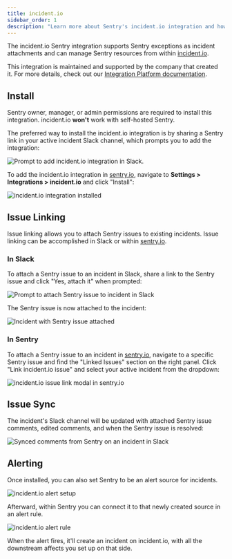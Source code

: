 ```yaml
---
title: incident.io
sidebar_order: 1
description: "Learn more about Sentry's incident.io integration and how you can easily attach Sentry issues to ongoing incidents."
---
```


The incident.io Sentry integration supports Sentry exceptions as incident attachments and can manage Sentry resources from within [incident.io](https://incident.io/).

This integration is maintained and supported by the company that created it. For more details, check out our [Integration Platform documentation](/organization/integrations/integration-platform/).

## Install

<Alert>

Sentry owner, manager, or admin permissions are required to install this integration.
incident.io **won't** work with self-hosted Sentry.

</Alert>

The preferred way to install the incident.io integration is by sharing a Sentry link in your active incident Slack channel, which prompts you to add the integration:

![Prompt to add incident.io integration in Slack.](./img/incidentio-slack-install.png)

To add the incident.io integration in [sentry.io](https://sentry.io), navigate to **Settings > Integrations > incident.io** and click "Install":

![incident.io integration installed](./img/incidentio-install.png)

## Issue Linking

Issue linking allows you to attach Sentry issues to existing incidents. Issue linking can be accomplished in Slack or within [sentry.io](https://sentry.io).

### In Slack

To attach a Sentry issue to an incident in Slack, share a link to the Sentry issue and click "Yes, attach it" when prompted:

![Prompt to attach Sentry issue to incident in Slack](./img/incidentio-attach-prompt.png)

The Sentry issue is now attached to the incident:

![Incident with Sentry issue attached](./img/incidentio-attach-post.png)

### In Sentry

To attach a Sentry issue to an incident in [sentry.io](https://sentry.io), navigate to a specific Sentry issue and find the "Linked Issues" section on the right panel. Click "Link incident.io issue" and select your active incident from the dropdown:

![incident.io issue link modal in sentry.io](./img/incidentio-link-issue.png)

## Issue Sync

The incident's Slack channel will be updated with attached Sentry issue comments, edited comments, and when the Sentry issue is resolved:

![Synced comments from Sentry on an incident in Slack](./img/incidentio-issue-sync.png)


## Alerting

Once installed, you can also set Sentry to be an alert source for incidents.

![incident.io alert setup](./img/incidentio-alert-setup.png)

Afterward, within Sentry you can connect it to that newly created source in an alert rule.

![incident.io alert rule](./img/incidentio-alert-rule.png)


When the alert fires, it'll create an incident on incident.io, with all the downstream affects you set up on that side.
